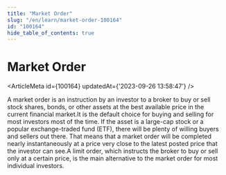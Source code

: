 ```yaml
---
title: "Market Order"
slug: "/en/learn/market-order-100164"
id: "100164"
hide_table_of_contents: true
---
```



# Market Order

<ArticleMeta id={100164} updatedAt={'2023-09-26 13:58:47'} />
<div className='border-solid border-b border-t-0 my-4 border-[var(--ifm-color-gray-300)]' />

A market order is an instruction by an investor to a broker to buy or sell stock shares, bonds, or other assets at the best available price in the current financial market.It is the default choice for buying and selling for most investors most of the time. If the asset is a large-cap stock or a popular exchange-traded fund (ETF), there will be plenty of willing buyers and sellers out there. That means that a market order will be completed nearly instantaneously at a price very close to the latest posted price that the investor can see.A limit order, which instructs the broker to buy or sell only at a certain price, is the main alternative to the market order for most individual investors.
